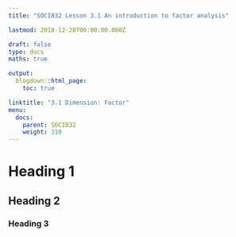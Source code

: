 ```yaml
---
title: "SOCI832 Lesson 3.1 An introduction to factor analysis"

lastmod: 2018-12-28T00:00:00.000Z

draft: false
type: docs
maths: true

output:
  blogdown::html_page:
    toc: true

linktitle: "3.1 Dimension: Factor"
menu:
  docs:
    parent: SOCI832
    weight: 310
---
```


# Heading 1

## Heading 2

### Heading 3
